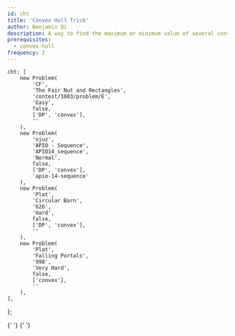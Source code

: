 ```yaml
---
id: cht
title: 'Convex Hull Trick'
author: Benjamin Qi
description: A way to find the maximum or minimum value of several convex functions at given points.
prerequisites:
  - convex-hull
frequency: 2
---
```



	cht: [
		new Problem(
			'CF',
			'The Fair Nut and Rectangles',
			'contest/1083/problem/E',
			'Easy',
			false,
			['DP', 'convex'],
			''
		),
		new Problem(
			'ojuz',
			'APIO - Sequence',
			'APIO14_sequence',
			'Normal',
			false,
			['DP', 'convex'],
			'apio-14-sequence'
		),
		new Problem(
			'Plat',
			'Circular Barn',
			'626',
			'Hard',
			false,
			['DP', 'convex'],
			''
		),
		new Problem(
			'Plat',
			'Falling Portals',
			'998',
			'Very Hard',
			false,
			['convex'],
			''
		),
	],
};

<Resources>
	<Resource
		source="cp-algo"
		title="Convex Hull Trick"
		url="geometry/convex_hull_trick.html"
		starred
	>
		{' '}
	</Resource>
	<Resource
		source="CF"
		title="Convex Hull Trick - Geo Being Useful"
		url="blog/entry/63823"
		starred
	>
		{' '}
	</Resource>
</Resources>

<Problems problems={problems.cht} />
